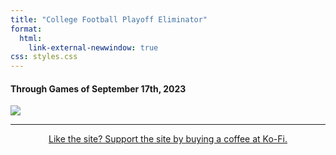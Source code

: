 ```yaml
---
title: "College Football Playoff Eliminator"
format: 
  html:
    link-external-newwindow: true
css: styles.css
---
```


#### Through Games of September 17th, 2023 {.test}

![](wk3.png)

------------------------------------------------------------------------

::: {style="text-align:center"}
<a href="https://ko-fi.com/stephenhill42026">Like the site? Support the site by buying a coffee at Ko-Fi.</a>
:::
